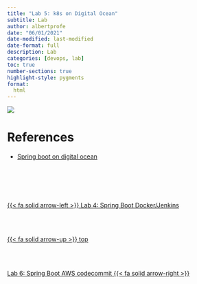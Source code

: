 ```yaml
---
title: "Lab 5: k8s on Digital Ocean"
subtitle: Lab
author: albertprofe
date: "06/01/2021"
date-modified: last-modified
date-format: full
description: Lab
categories: [devops, lab]
toc: true
number-sections: true
highlight-style: pygments
format:
  html
---
```


![](/images/devops/springboot-digitalocean-k8s.png)

# References

- [Spring boot on digital ocean](https://sites.google.com/view/devopscifo/labs/5-k8s-docean){.external target='_blank'}


<!--- navLinks -->
<br><br>
<div class=row>
<br>
<div class='column left previous'>
<br>
[{{< fa solid arrow-left >}} Lab 4: Spring Boot Docker/Jenkins](/devops/devops-lab-springbooksdocker.qmd)
<br>
</div>
<br>
<div class='column center'>
<br>
[{{< fa solid arrow-up >}} top](#top)
<br>
</div>
<br>
<div class='column right next'>
<br>
[Lab 6: Spring Boot AWS codecommit {{< fa solid arrow-right >}}](/devops/devops-lab-springawsdeploy.qmd)
<br>
</div>
<br>
</div>
